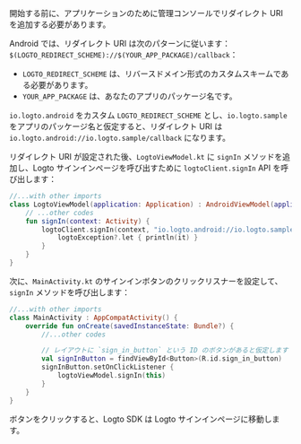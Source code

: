 

開始する前に、アプリケーションのために管理コンソールでリダイレクト URI を追加する必要があります。

Android では、リダイレクト URI は次のパターンに従います：`$(LOGTO_REDIRECT_SCHEME)://$(YOUR_APP_PACKAGE)/callback`：

- `LOGTO_REDIRECT_SCHEME` は、リバースドメイン形式のカスタムスキームである必要があります。
- `YOUR_APP_PACKAGE` は、あなたのアプリのパッケージ名です。

`io.logto.android` をカスタム `LOGTO_REDIRECT_SCHEME` とし、`io.logto.sample` をアプリのパッケージ名と仮定すると、リダイレクト URI は `io.logto.android://io.logto.sample/callback` になります。

<ConfigureRedirectUri
  figureSrc={redirectUriFigure}
  redirectUri="io.logto.android://io.logto.sample/callback"
/>

リダイレクト URI が設定された後、`LogtoViewModel.kt` に `signIn` メソッドを追加し、Logto サインインページを呼び出すために `logtoClient.signIn` API を呼び出します：

```kotlin
//...with other imports
class LogtoViewModel(application: Application) : AndroidViewModel(application) {
    // ...other codes
    fun signIn(context: Activity) {
        logtoClient.signIn(context, "io.logto.android://io.logto.sample/callback") { logtoException ->
            logtoException?.let { println(it) }
        }
    }
}
```

次に、`MainActivity.kt` のサインインボタンのクリックリスナーを設定して、`signIn` メソッドを呼び出します：

```kotlin
//...with other imports
class MainActivity : AppCompatActivity() {
    override fun onCreate(savedInstanceState: Bundle?) {
        //...other codes

        // レイアウトに `sign_in_button` という ID のボタンがあると仮定します
        val signInButton = findViewById<Button>(R.id.sign_in_button)
        signInButton.setOnClickListener {
            logtoViewModel.signIn(this)
        }
    }
}
```

ボタンをクリックすると、Logto SDK は Logto サインインページに移動します。
